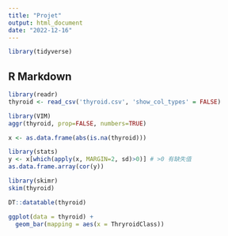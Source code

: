 ```yaml
---
title: "Projet"
output: html_document
date: "2022-12-16"
---
```


```r
library(tidyverse)
```

## R Markdown
```r
library(readr)
thyroid <- read_csv('thyroid.csv', 'show_col_types' = FALSE)
```

```r
library(VIM)
aggr(thyroid, prop=FALSE, numbers=TRUE)
```
```r
x <- as.data.frame(abs(is.na(thyroid)))

library(stats)
y <- x[which(apply(x, MARGIN=2, sd)>0)] # >0 有缺失值
as.data.frame.array(cor(y))
```


```r
library(skimr)
skim(thyroid)
```
```r
DT::datatable(thyroid)
```
```r
ggplot(data = thyroid) +
  geom_bar(mapping = aes(x = ThryroidClass))
```

